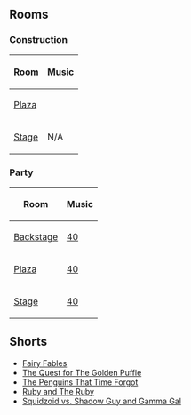 

==Rooms==
===Construction===
<center>
{|class="wikitable" border="1"
!Room!!Music
|-
|[[Media:StPatricksDayParty2009-Plaza.swf|Plaza]]||
|-
|[[Media:StPatricksDayParty2009-Stage.swf|Stage]]||N/A
|}
</center>

===Party===
<center>
{|class="wikitable" border="1"
!Room!!Music
|-
|[[Media:RoomsParty-PenguinPlayAwards2009.swf|Backstage]]||[[Media:Music40.swf|40]]
|-
|[[Media:RoomsPlaza-PenguinPlayAwards2009.swf|Plaza]]||[[Media:Music40.swf|40]]
|-
|[[Media:RoomsStage-PenguinPlayAwards2009.swf|Stage]]||[[Media:Music40.swf|40]]
|}
</center>

==Shorts==
*[[Media:ContentShortsfairyFables.swf|Fairy Fables]]
*[[Media:ContentShortsgoldenPuffle.swf|The Quest for The Golden Puffle]]
*[[Media:ContentShortspenguinsTime.swf|The Penguins That Time Forgot]]
*[[Media:ContentShortsRuby.swf|Ruby and The Ruby]]
*[[Media:ContentShortssquidzoid.swf|Squidzoid vs. Shadow Guy and Gamma Gal]]
{{Parties}}

